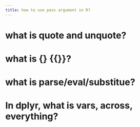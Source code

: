 ```yaml
---
title: how to use pass argument in R?
---
```


# what is quote and unquote?

# what is {} {{}}?

# what is parse/eval/substitue?

# In dplyr, what is vars, across, everything?
